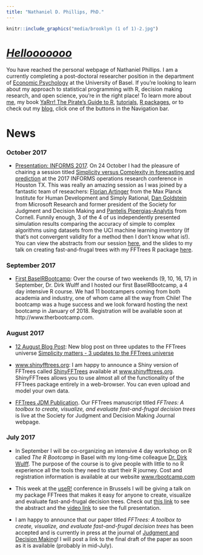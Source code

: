 ```yaml
---
title: "Nathaniel D. Phillips, PhD."
---
```


```r
knitr::include_graphics("media/brooklyn (1 of 1)-2.jpg")
```

# *[Hellooooooo](https://www.youtube.com/watch?v=bjmgzLVuWLU)*

You have reached the personal webpage of Nathaniel Phillips. I am a currently completing a post-doctoral researcher position in the department of [Economic Psychology](https://psycho.unibas.ch/en/centers/abteilung-details/home/abteilung/economic-psychology/) at the University of Basel. If you're looking to learn about my approach to statistical programming with R, decision making research, and open science, you're in the right place! To learn more about [me](about.html), my book [YaRrr! The Pirate's Guide to R](piratesguide.html), [tutorials](tutorials.html), [R packages](packages.html), or to check out my [blog](https://ndphillips.github.io/blog/), click one of the buttons in the Navigation bar.

# News

### October 2017

- [Presentation: INFORMS 2017](https://ndphillips.github.io/Informs2017/#1). On 24 October I had the pleasure of chairing a session titled [Simplicity versus Complexity in forecasting and prediction](http://www.abstractsonline.com/pp8/#!/4471/session/963) at the 2017 INFORMS operations research conference in Houston TX. This was really an amazing session as I was joined by a fantastic team of reseachers: [Florian Artinger](https://www.mpib-berlin.mpg.de/en/staff/florian-artinger) from the Max Planck Institute for Human Development and Simply Rational, [Dan Goldstein](http://www.dangoldstein.com/) from Microsoft Research and former president of the Society for Judgment and Decision Making and [Pantelis Pipergias-Analytis](http://infosci.cornell.edu/forward-thinking-people/research-staff/pantelis-pipergias-analytis) from Cornell. Funnily enough, 3 of the 4 of us independently presented simulation results comparing the accuracy of simple to complex algorithms using datasets from the UCI machine learning inventory (If that's not convergent validity for a method then I don't know what is!). You can view the abstracts from our session [here](http://www.abstractsonline.com/pp8/#!/4471/session/963), and the slides to my talk on creating fast-and-frugal trees with my FFTrees R package [here](https://ndphillips.github.io/Informs2017/#1).

### September 2017

- [First BaselRBootcamp](www.therbootcamp.com): Over the course of two weekends (9, 10, 16, 17) in September, Dr. Dirk Wulff and I hosted our first BaselRBootcamp, a 4 day intensive R course. We had 11 bootcampers coming from both academia and industry, one of whom came all the way from Chile! The bootcamp was a huge success and we look forward hosting the next bootcamp in January of 2018. Registration will be available soon at http://www.therbootcamp.com.


### August 2017

- [12 August Blog Post](https://ndphillips.github.io/blog/simplicity-matters-3-updates-to-the-fftrees-universe/): New blog post on three updates to the FFTrees universe [Simplicity matters - 3 updates to the FFTrees universe](https://ndphillips.github.io/blog/simplicity-matters-3-updates-to-the-fftrees-universe/)

- [www.shinyfftrees.org](https://econpsychbasel.shinyapps.io/shinyfftrees/): I am happy to announce a Shiny version of FFTrees called [ShinyFFTrees](https://econpsychbasel.shinyapps.io/shinyfftrees/) available at [www.shinyfftrees.org](https://econpsychbasel.shinyapps.io/shinyfftrees/). ShinyFFTrees allows you to use almost all of the functionality of the FFTrees package entirely in a web-browser. You can even upload and model your own data.

- [FFTrees JDM Publication](http://journal.sjdm.org/17/17217/jdm17217.pdf). Our FFTrees manuscript titled *FFTrees: A toolbox to create, visualize, and evaluate fast-and-frugal decision trees* is live at the Society for Judgment and Decision Making Journal webpage.



### July 2017

- In September I will be co-organizing an intensive 4 day workshop on R called *The R Bootcamp* in Basel with my long-time colleague [Dr. Dirk Wulff](https://dwulff.github.io/). The purpose of the course is to give people with little to no R experience all the tools they need to start their R journey. Cost and registration information is available at our website [www.rbootcamp.com](https://therbootcamp.github.io/)

- This week at the [useR!](https://user2017.brussels/) conference in Brussels I will be giving a talk on my package FFTrees that makes it easy for anyone to create, visualize and evaluate fast-and-frugal decision trees. Check out [this link](https://user2017.sched.com/event/AxqK/fftrees-an-r-package-to-create-visualise-and-use-fast-and-frugal-decision-trees) to see the abstract and the [video link](https://channel9.msdn.com/events/useR-international-R-User-conferences/useR-International-R-User-2017-Conference/FFTrees-An-R-package-to-create-visualise-and-use-fast-and-frugal-decision-trees?term=fftrees) to see the full presentation.

- I am happy to announce that our paper titled *FFTrees: A toolbox to create, visualize, and evaluate fast-and-frugal decision trees* has been accepted and is currently in press at the journal of [Judgment and Decision Making](http://www.sjdm.org/journal)! I will post a link to the final draft of the paper as soon as it is available (probably in mid-July).


<script>
  (function(i,s,o,g,r,a,m){i['GoogleAnalyticsObject']=r;i[r]=i[r]||function(){
  (i[r].q=i[r].q||[]).push(arguments)},i[r].l=1*new Date();a=s.createElement(o),
  m=s.getElementsByTagName(o)[0];a.async=1;a.src=g;m.parentNode.insertBefore(a,m)
  })(window,document,'script','https://www.google-analytics.com/analytics.js','ga');

  ga('create', 'UA-55394548-1', 'auto');
  ga('send', 'pageview');

</script>